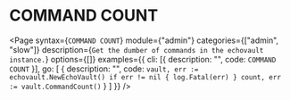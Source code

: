 # COMMAND COUNT

<Page 
  syntax={`COMMAND COUNT`}
  module={"admin"}
  categories={["admin", "slow"]}
  description={`Get the dumber of commands in the echovault instance.`}
  options={[]}
  examples={{
    cli: [{ description: "", code: `COMMAND COUNT` }],
    go: [
      {
        description: "",
        code: `vault, err := echovault.NewEchoVault()
if err != nil {
  log.Fatal(err)
}
count, err := vault.CommandCount()`
      }
    ]
  }}
/>